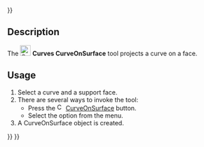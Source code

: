 <languages/>
{{UnfinishedDocu{{#translation:}}}}
<translate>

{{Docnav
|[[Curves_ParametricComb|ParametricComb]]
|[[Curves_ZebraTool|ZebraTool]]
|[[Curves_Workbench|Curves]]
|IconL=Curves_ParametricComb.svg
|IconR=Curves_ZebraTool.svg
|IconC=Curves_workbench_icon.svg
}}

{{GuiCommand
|Name=Curves CurveOnSurface
|MenuLocation=Curves → CurveOnSurface
|Workbenches=[[Curves_Workbench|Curves]]
}}

==Description==

The [[Image:Curves_CurveOnSurface.svg|24px]] '''Curves CurveOnSurface''' tool projects a curve on a face.

==Usage==

# Select a curve and a support face.
# There are several ways to invoke the tool:
#* Press the [[Image:Curves_CurveOnSurface.svg|16px]] [[Curves_CurveOnSurface|CurveOnSurface]] button.
#* Select the {{MenuCommand|Curves → [[Image:Curves_CurveOnSurface.svg|16px]] CurveOnSurface}} option from the menu.
# A CurveOnSurface object is created.


{{Docnav
|[[Curves_ParametricComb|ParametricComb]]
|[[Curves_ZebraTool|ZebraTool]]
|[[Curves_Workbench|Curves]]
|IconL=Curves_ParametricComb.svg
|IconR=Curves_ZebraTool.svg
|IconC=Curves_workbench_icon.svg
}}

</translate>
{{Curves Tools navi{{#translation:}}}}
{{Userdocnavi{{#translation:}}}}